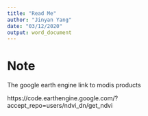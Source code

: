 ```yaml
---
title: "Read Me"
author: "Jinyan Yang"
date: "03/12/2020"
output: word_document
---
```


# Note

The google earth engine link to modis products

https://code.earthengine.google.com/?accept_repo=users/ndvi_dn/get_ndvi